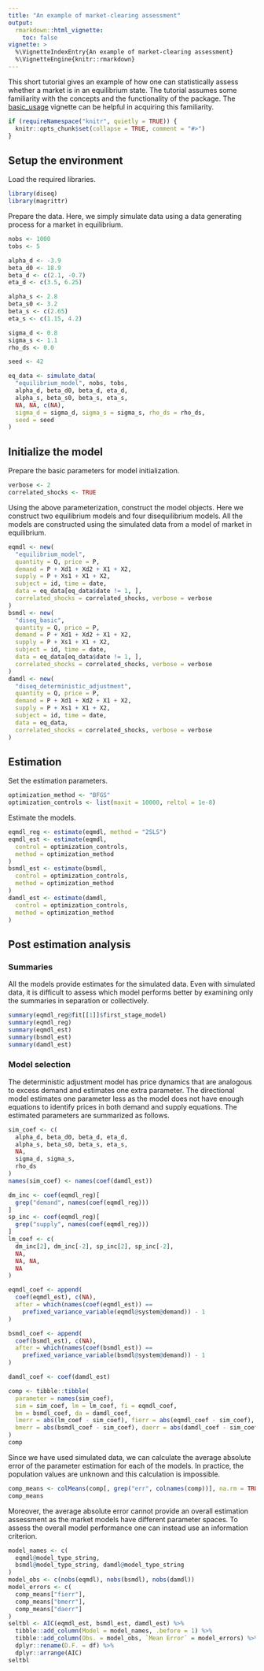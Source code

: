 ```yaml
---
title: "An example of market-clearing assessment"
output:
  rmarkdown::html_vignette:
    toc: false
vignette: >
  %\VignetteIndexEntry{An example of market-clearing assessment}
  %\VignetteEngine{knitr::rmarkdown}
---
```


This short tutorial gives an example of how one can statistically assess whether a market is in an equilibrium state. The tutorial assumes some familiarity with the concepts and the functionality of the package. The [basic_usage](basic_usage.html) vignette can be helpful in acquiring this familiarity.

```r
if (requireNamespace("knitr", quietly = TRUE)) {
  knitr::opts_chunk$set(collapse = TRUE, comment = "#>")
}
```

## Setup the environment

Load the required libraries.

```r
library(diseq)
library(magrittr)
```

Prepare the data. Here, we simply simulate data using a data generating process for a market in equilibrium.

```r
nobs <- 1000
tobs <- 5

alpha_d <- -3.9
beta_d0 <- 18.9
beta_d <- c(2.1, -0.7)
eta_d <- c(3.5, 6.25)

alpha_s <- 2.8
beta_s0 <- 3.2
beta_s <- c(2.65)
eta_s <- c(1.15, 4.2)

sigma_d <- 0.8
sigma_s <- 1.1
rho_ds <- 0.0

seed <- 42

eq_data <- simulate_data(
  "equilibrium_model", nobs, tobs,
  alpha_d, beta_d0, beta_d, eta_d,
  alpha_s, beta_s0, beta_s, eta_s,
  NA, NA, c(NA),
  sigma_d = sigma_d, sigma_s = sigma_s, rho_ds = rho_ds,
  seed = seed
)
```

## Initialize the model

Prepare the basic parameters for model initialization.

```r
verbose <- 2
correlated_shocks <- TRUE
```

Using the above parameterization, construct the model objects. Here we construct two equilibrium models and four  disequilibrium models. All the models are constructed using the simulated data from a model of market in equilibrium.

```r
eqmdl <- new(
  "equilibrium_model",
  quantity = Q, price = P,
  demand = P + Xd1 + Xd2 + X1 + X2,
  supply = P + Xs1 + X1 + X2,
  subject = id, time = date,
  data = eq_data[eq_data$date != 1, ],
  correlated_shocks = correlated_shocks, verbose = verbose
)
bsmdl <- new(
  "diseq_basic",
  quantity = Q, price = P,
  demand = P + Xd1 + Xd2 + X1 + X2,
  supply = P + Xs1 + X1 + X2,
  subject = id, time = date,
  data = eq_data[eq_data$date != 1, ],
  correlated_shocks = correlated_shocks, verbose = verbose
)
damdl <- new(
  "diseq_deterministic_adjustment",
  quantity = Q, price = P,
  demand = P + Xd1 + Xd2 + X1 + X2,
  supply = P + Xs1 + X1 + X2,
  subject = id, time = date,
  data = eq_data,
  correlated_shocks = correlated_shocks, verbose = verbose
)
```

## Estimation 

Set the estimation parameters. 

```r
optimization_method <- "BFGS"
optimization_controls <- list(maxit = 10000, reltol = 1e-8)
```

Estimate the models.

```r
eqmdl_reg <- estimate(eqmdl, method = "2SLS")
eqmdl_est <- estimate(eqmdl,
  control = optimization_controls,
  method = optimization_method
)
bsmdl_est <- estimate(bsmdl,
  control = optimization_controls,
  method = optimization_method
)
damdl_est <- estimate(damdl,
  control = optimization_controls,
  method = optimization_method
)
```

## Post estimation analysis 

### Summaries

All the models provide estimates for the simulated data. Even with simulated data, it is difficult to assess which model performs better by examining only the summaries in separation or collectively. 

```r
summary(eqmdl_reg@fit[[1]]$first_stage_model)
summary(eqmdl_reg)
summary(eqmdl_est)
summary(bsmdl_est)
summary(damdl_est)
```

### Model selection

The deterministic adjustment model has price dynamics that are analogous to excess demand and estimates one extra parameter. The directional model estimates one parameter less as the model does not have enough equations to identify prices in both demand and supply equations. The estimated parameters are summarized as follows.

```r
sim_coef <- c(
  alpha_d, beta_d0, beta_d, eta_d,
  alpha_s, beta_s0, beta_s, eta_s,
  NA,
  sigma_d, sigma_s,
  rho_ds
)
names(sim_coef) <- names(coef(damdl_est))

dm_inc <- coef(eqmdl_reg)[
  grep("demand", names(coef(eqmdl_reg)))
]
sp_inc <- coef(eqmdl_reg)[
  grep("supply", names(coef(eqmdl_reg)))
]
lm_coef <- c(
  dm_inc[2], dm_inc[-2], sp_inc[2], sp_inc[-2],
  NA,
  NA, NA,
  NA
)

eqmdl_coef <- append(
  coef(eqmdl_est), c(NA),
  after = which(names(coef(eqmdl_est)) ==
    prefixed_variance_variable(eqmdl@system@demand)) - 1
)

bsmdl_coef <- append(
  coef(bsmdl_est), c(NA),
  after = which(names(coef(bsmdl_est)) ==
    prefixed_variance_variable(bsmdl@system@demand)) - 1
)

damdl_coef <- coef(damdl_est)

comp <- tibble::tibble(
  parameter = names(sim_coef),
  sim = sim_coef, lm = lm_coef, fi = eqmdl_coef,
  bm = bsmdl_coef, da = damdl_coef,
  lmerr = abs(lm_coef - sim_coef), fierr = abs(eqmdl_coef - sim_coef),
  bmerr = abs(bsmdl_coef - sim_coef), daerr = abs(damdl_coef - sim_coef)
)
comp
```

Since we have used simulated data, we can calculate the average absolute error of the parameter estimation for each of the models. In practice, the population values are unknown and this calculation is impossible. 

```r
comp_means <- colMeans(comp[, grep("err", colnames(comp))], na.rm = TRUE)
comp_means
```

Moreover, the average absolute error cannot provide an overall estimation assessment as the market models have different parameter spaces. To assess the overall model performance one can instead use an information criterion.

```r
model_names <- c(
  eqmdl@model_type_string,
  bsmdl@model_type_string, damdl@model_type_string
)
model_obs <- c(nobs(eqmdl), nobs(bsmdl), nobs(damdl))
model_errors <- c(
  comp_means["fierr"],
  comp_means["bmerr"],
  comp_means["daerr"]
)
seltbl <- AIC(eqmdl_est, bsmdl_est, damdl_est) %>%
  tibble::add_column(Model = model_names, .before = 1) %>%
  tibble::add_column(Obs. = model_obs, `Mean Error` = model_errors) %>%
  dplyr::rename(D.F. = df) %>%
  dplyr::arrange(AIC)
seltbl
```

